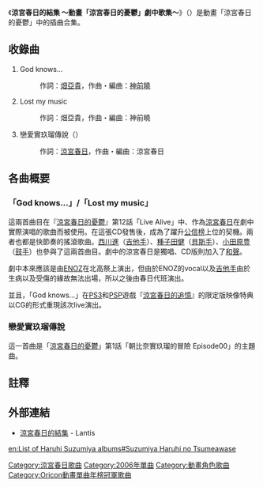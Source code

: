 {{Infobox Single 
| Name           = 涼宮春日的結集 ～動畫「涼宮春日的憂鬱」劇中歌集～<br />（{{lang|ja|涼宮ハルヒの詰合 〜TVアニメ「涼宮ハルヒの憂鬱」劇中歌集シングル〜}}）
| Cover          = Suzumiya_Haruhi_no_Tsumeawase.jpg
| Caption        = 
| Artist         = [[涼宮春日|涼宮春日]]/[[平野綾|平野綾]]，[[朝比奈實玖瑠|朝比奈實玖瑠]]/[[後藤邑子|後藤邑子]]
| Released       = 2006年6月21日
| Genre          = 動畫歌曲
| Length         = 12分20秒
| Label          = [[Lantis|Lantis]]
| Chart position = *單週最高順位5位（[[Oricon|Oricon]]）
* 2006年7月月度順位15位（Oricon）
* 最高順位18位(PLANET)
}}

《'''涼宮春日的結集 ～動畫「涼宮春日的憂鬱」劇中歌集～'''》（{{lang|ja|涼宮ハルヒの詰合 〜TVアニメ「涼宮ハルヒの憂鬱」劇中歌集シングル〜}}）是動畫「涼宮春日的憂鬱」中的插曲合集。

== 收錄曲 ==
# God knows...
#: 作詞：[[畑亞貴|畑亞貴]]，作曲・編曲：[[神前曉|神前曉]]
# Lost my music
#: 作詞：畑亞貴，作曲・編曲：神前曉
# 戀愛實玖瑠傳說（{{lang|ja|恋のミクル伝説}}）
#:作詞：[[涼宮春日|涼宮春日]]，作曲・編曲：涼宮春日{{noteTag|1=動畫內的記法。實際的作詞為山本寬、作曲及編曲為神前曉負責。}}

== 各曲概要 ==
=== 「God knows...」/「Lost my music」 ===
這兩首曲目在『[[涼宮春日的憂鬱|涼宮春日的憂鬱]]』第12話「Live Alive」中、作為[[涼宮春日_(角色)|涼宮春日]]在劇中實際演唱的歌曲而被使用。在這張CD發售後，成為了躍升[[Oricon公信榜|公信榜]]上位的契機。兩者也都是快節奏的搖滾歌曲。[[西川進|西川進]]（[[吉他手|吉他手]]）、[[種子田健|種子田健]]（[[貝斯手|貝斯手]]）、[[小田原豊|小田原豊]]（[[鼓手|鼓手]]）也參與了這兩首曲目。劇中的涼宮春日是獨唱、CD版則加入了[[和聲歌手|和聲]]。

劇中本來應該是由[[涼宮春日系列角色列表#ENOZ|ENOZ]]在北高祭上演出，但由於ENOZ的vocal以及[[吉他手|吉他手]]由於生病以及受傷的緣故無法出場，所以之後由春日代班演出。

並且，「God knows...」在[[PlayStation_3|PS3]]和[[PlayStation_Portable|PSP]]遊戲『[[涼宮春日的追憶|涼宮春日的追憶]]』的限定版映像特典以CG的形式重現該次live演出。

=== 戀愛實玖瑠傳說 ===
這一首曲是「[[涼宮春日的憂鬱|涼宮春日的憂鬱]]」第1話「朝比奈實玖瑠的冒險 Episode00」的主題曲。

==註釋==
{{ReflistH}}
{{NoteFoot}}
{{ReflistF}}
== 外部連結 ==
* {{ja}} [http://www.lantis.jp/release-item/LACM-4268.html 涼宮春日的結集] {{Wayback|url=http://www.lantis.jp/release-item/LACM-4268.html |date=20210120043138 }} - Lantis

{{涼宮春日系列}}
{{Oricon動畫單曲年榜冠軍|2006年角色歌曲}}

[[Category:涼宮春日歌曲|Category:涼宮春日歌曲]]
[[Category:2006年單曲|Category:2006年單曲]]
[[Category:動畫角色歌曲|Category:動畫角色歌曲]]
[[Category:Oricon動畫單曲年榜冠軍歌曲|Category:Oricon動畫單曲年榜冠軍歌曲]]

[[en:List_of_Haruhi_Suzumiya_albums#Suzumiya_Haruhi_no_Tsumeawase|en:List of Haruhi Suzumiya albums#Suzumiya Haruhi no Tsumeawase]]